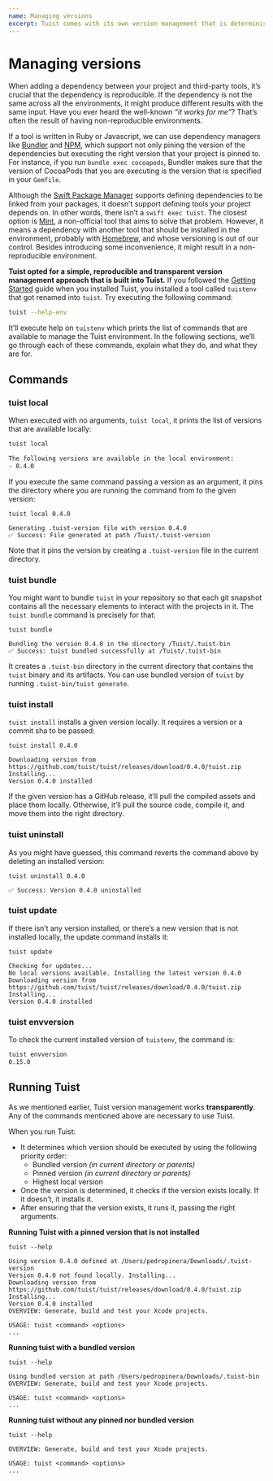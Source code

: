 ```yaml
---
name: Managing versions
excerpt: Tuist comes with its own version management that is deterministic and ensures that everyone in the team uses the same version of Tuist. This document explains how to use it, and what are the commands available to pin projects or the environment to specific versions of Tuist.
---
```


# Managing versions

When adding a dependency between your project and third-party tools, it’s crucial that the dependency is reproducible. If the dependency is not the same across all the environments, it might produce different results with the same input. Have you ever heard the well-known _“it works for me”_? That’s often the result of having non-reproducible environments.

If a tool is written in Ruby or Javascript, we can use dependency managers like [Bundler](https://bundler.io) and [NPM](https://www.npmjs.com), which support not only pining the version of the dependencies but executing the right version that your project is pinned to. For instance, if you run `bundle exec cocoapods`, Bundler makes sure that the version of CocoaPods that you are executing is the version that is specified in your `Gemfile`.

Although the [Swift Package Manager](https://swift.org/package-manager/) supports defining dependencies to be linked from your packages, it doesn’t support defining tools your project depends on. In other words, there isn’t a `swift exec tuist`. The closest option is [Mint](https://github.com/yonaskolb/mint), a non-official tool that aims to solve that problem. However, it means a dependency with another tool that should be installed in the environment, probably with [Homebrew](https://brew.sh), and whose versioning is out of our control. Besides introducing some inconvenience, it might result in a non-reproducible environment.

**Tuist opted for a simple, reproducible and transparent version management approach that is built into Tuist.** If you followed the [Getting Started](https://tuist.io/guides/1-getting-started) guide when you installed Tuist, you installed a tool called `tuistenv` that got renamed into `tuist`. Try executing the following command:

```bash
tuist --help-env
```

It’ll execute help on `tuistenv` which prints the list of commands that are available to manage the Tuist environment. In the following sections, we’ll go through each of these commands, explain what they do, and what they are for.

## Commands

### tuist local

When executed with no arguments, `tuist local`, it prints the list of versions that are available locally:

```bash
tuist local

The following versions are available in the local environment:
- 0.4.0
```

If you execute the same command passing a version as an argument, it pins the directory where you are running the command from to the given version:

```text
tuist local 0.4.0

Generating .tuist-version file with version 0.4.0
✅ Success: File generated at path /Tuist/.tuist-version
```

Note that it pins the version by creating a `.tuist-version` file in the current directory.

### tuist bundle

You might want to bundle `tuist` in your repository so that each git snapshot contains all the necessary elements to interact with the projects in it. The `tuist bundle` command is precisely for that:

```text
tuist bundle

Bundling the version 0.4.0 in the directory /Tuist/.tuist-bin
✅ Success: tuist bundled successfully at /Tuist/.tuist-bin
```

It creates a `.tuist-bin` directory in the current directory that contains the `tuist` binary and its artifacts. You can use bundled version of `tuist` by running `.tuist-bin/tuist generate`.

### tuist install

`tuist install` installs a given version locally. It requires a version or a commit sha to be passed:

```text
tuist install 0.4.0

Downloading version from https://github.com/tuist/tuist/releases/download/0.4.0/tuist.zip
Installing...
Version 0.4.0 installed
```

If the given version has a GitHub release, it’ll pull the compiled assets and place them locally. Otherwise, it’ll pull the source code, compile it, and move them into the right directory.

### tuist uninstall

As you might have guessed, this command reverts the command above by deleting an installed version:

```text
tuist uninstall 0.4.0

✅ Success: Version 0.4.0 uninstalled
```

### tuist update

If there isn’t any version installed, or there’s a new version that is not installed locally, the update command installs it:

```text
tuist update

Checking for updates...
No local versions available. Installing the latest version 0.4.0
Downloading version from https://github.com/tuist/tuist/releases/download/0.4.0/tuist.zip
Installing...
Version 0.4.0 installed
```

### tuist envversion

To check the current installed version of `tuistenv`, the command is:

```sh
tuist envversion
0.15.0
```

## Running Tuist

As we mentioned earlier, Tuist version management works **transparently**. Any of the commands mentioned above are necessary to use Tuist.

When you run Tuist:

- It determines which version should be executed by using the following priority order:
  - Bundled version _\(in current directory or parents\)_
  - Pinned version _\(in current directory or parents\)_
  - Highest local version
- Once the version is determined, it checks if the version exists locally. If it doesn’t, it installs it.
- After ensuring that the version exists, it runs it, passing the right arguments.

**Running Tuist with a pinned version that is not installed**

```text
tuist --help

Using version 0.4.0 defined at /Users/pedropinera/Downloads/.tuist-version
Version 0.4.0 not found locally. Installing...
Downloading version from https://github.com/tuist/tuist/releases/download/0.4.0/tuist.zip
Installing...
Version 0.4.0 installed
OVERVIEW: Generate, build and test your Xcode projects.

USAGE: tuist <command> <options>
...
```

**Running tuist with a bundled version**

```text
tuist --help

Using bundled version at path /Users/pedropinera/Downloads/.tuist-bin
OVERVIEW: Generate, build and test your Xcode projects.

USAGE: tuist <command> <options>
...
```

**Running tuist without any pinned nor bundled version**

```text
tuist --help

OVERVIEW: Generate, build and test your Xcode projects.

USAGE: tuist <command> <options>
...
```
